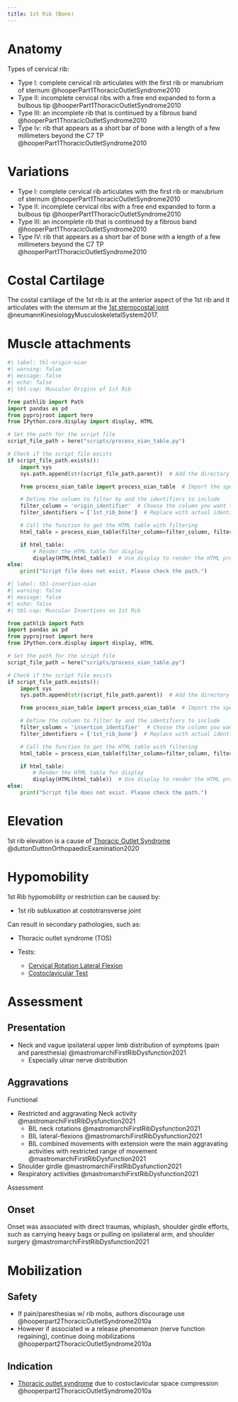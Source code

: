 ```yaml
---
title: 1st Rib (Bone)
---
```


# Anatomy

Types of cervical rib:

- Type I: complete cervical rib articulates with the first rib or manubrium of sternum @hooperPart1ThoracicOutletSyndrome2010
- Type II: incomplete cervical ribs with a free end expanded to form a bulbous tip @hooperPart1ThoracicOutletSyndrome2010
- Type III: an incomplete rib that is continued by a fibrous band @hooperPart1ThoracicOutletSyndrome2010
- Type Iv: rib that appears as a short bar of bone with a length of a few millimeters beyond the C7 TP @hooperPart1ThoracicOutletSyndrome2010

# Variations

- Type I: complete cervical rib articulates with the first rib or manubrium of sternum @hooperPart1ThoracicOutletSyndrome2010
- Type II: incomplete cervical ribs with a free end expanded to form a bulbous tip @hooperPart1ThoracicOutletSyndrome2010
- Type III: an incomplete rib that is continued by a fibrous band @hooperPart1ThoracicOutletSyndrome2010
- Type IV: rib that appears as a short bar of bone with a length of a few millimeters beyond the C7 TP @hooperPart1ThoracicOutletSyndrome2010


# Costal Cartilage

The costal cartilage of the 1st rib is at the anterior aspect of the 1st rib and it articulates with the sternum at the [1st sternocostal joint]({{< var ref-1st-sternocostal-joint.path >}}) @neumannKinesiologyMusculoskeletalSystem2017. 

# Muscle attachments

```python
#| label: tbl-origin-oian
#| warning: false
#| message: false
#| echo: false
#| tbl-cap: Muscular Origins of 1st Rib

from pathlib import Path
import pandas as pd
from pyprojroot import here
from IPython.core.display import display, HTML

# Set the path for the script file
script_file_path = here("scripts/process_oian_table.py")

# Check if the script file exists
if script_file_path.exists():
    import sys
    sys.path.append(str(script_file_path.parent))  # Add the directory of the script to the system path

    from process_oian_table import process_oian_table  # Import the specific function

    # Define the column to filter by and the identifiers to include
    filter_column = 'origin_identifier'  # Choose the column you want to filter by
    filter_identifiers = ['1st_rib_bone']  # Replace with actual identifiers you want to include

    # Call the function to get the HTML table with filtering
    html_table = process_oian_table(filter_column=filter_column, filter_identifiers=filter_identifiers)

    if html_table:
        # Render the HTML table for display
        display(HTML(html_table))  # Use display to render the HTML properly
else:
    print("Script file does not exist. Please check the path.")

```


```python
#| label: tbl-insertion-oian
#| warning: false
#| message: false
#| echo: false
#| tbl-cap: Muscular Insertions on 1st Rib

from pathlib import Path
import pandas as pd
from pyprojroot import here
from IPython.core.display import display, HTML

# Set the path for the script file
script_file_path = here("scripts/process_oian_table.py")

# Check if the script file exists
if script_file_path.exists():
    import sys
    sys.path.append(str(script_file_path.parent))  # Add the directory of the script to the system path

    from process_oian_table import process_oian_table  # Import the specific function

    # Define the column to filter by and the identifiers to include
    filter_column = 'insertion_identifier'  # Choose the column you want to filter by
    filter_identifiers = ['1st_rib_bone']  # Replace with actual identifiers you want to include

    # Call the function to get the HTML table with filtering
    html_table = process_oian_table(filter_column=filter_column, filter_identifiers=filter_identifiers)

    if html_table:
        # Render the HTML table for display
        display(HTML(html_table))  # Use display to render the HTML properly
else:
    print("Script file does not exist. Please check the path.")

```

# Elevation {#elevation}

1st rib elevation is a cause of [Thoracic Outlet Syndrome]({{< var ref-thoracic-outlet.syndrome >}}) @duttonDuttonOrthopaedicExamination2020

# Hypomobility {#hypomobility}

1st Rib hypomobility or restriction can be caused by:

- 1st rib subluxation at costotransverse joint

Can result in secondary pathologies, such as:

-  Thoracic outlet syndrome (TOS)

- Tests:
    - [Cervical Rotation Lateral Flexion]({{< ref-cervical-rotation-lateral-flexion.path >}})
    - [Costoclavicular Test]({{< var ref-tos-costoclavicular-test.path >}})



# Assessment

## Presentation

- Neck and vague ipsilateral upper limb distribution of symptoms (pain and paresthesia) @mastromarchiFirstRibDysfunction2021
    - Especially ulnar nerve distribution

## Aggravations

Functional

- Restricted and aggravating Neck activity @mastromarchiFirstRibDysfunction2021
    - BIL neck rotations @mastromarchiFirstRibDysfunction2021
    - BIL lateral-flexions @mastromarchiFirstRibDysfunction2021
    - BIL combined movements with extension were the main aggravating activities with restricted range of movement @mastromarchiFirstRibDysfunction2021
- Shoulder girdle @mastromarchiFirstRibDysfunction2021
- Respiratory activities @mastromarchiFirstRibDysfunction2021

Assessment



## Onset

Onset was associated with direct traumas, whiplash, shoulder girdle efforts, such as carrying heavy bags or pulling on ipsilateral arm, and shoulder surgery @mastromarchiFirstRibDysfunction2021


# Mobilization


## Safety

- If pain/paresthesias w/ rib mobs, authors discourage use @hooperpart2ThoracicOutletSyndrome2010a
- However if associated w a release phenomenon (nerve function regaining), continue doing mobilizations @hooperpart2ThoracicOutletSyndrome2010a


## Indication

- [Thoracic outlet syndrome]({{< var ref-thoracic-outlet.syndrome >}}) due to costoclavicular space compression @hooperpart2ThoracicOutletSyndrome2010a